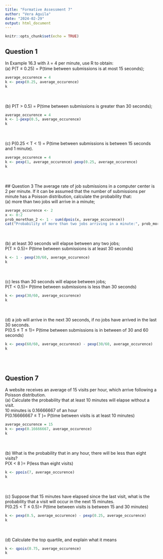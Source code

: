 ---
title: "Formative Assessment 7"
author: "Vera Aguila"
date: "2024-02-29"
output: html_document
---

```{r setup, include=FALSE}
knitr::opts_chunk$set(echo = TRUE)
```

## Question 1
In Example 16.3 with 𝜆 = 4 per minute, use R to obtain:
<br>(a) P(T ≤ 0.25) = P(time between submissions is at most 15 seconds);

```{r q1.1}
average_occurence = 4
k <- pexp(0.25, average_occurence)
k
```

<br><br>(b) P(T > 0.5) = P(time between submissions is greater than 30 seconds);
```{r q1.2}
average_occurence = 4
k <- 1-pexp(0.5, average_occurence)
k
```

<br><br>(c) P(0.25 < T < 1) = P(time between submissions is between 15 seconds
and 1 minute).
```{r q1.3}
average_occurence = 4
k <- pexp(1, average_occurence)-pexp(0.25, average_occurence)
k
```

<br><br>
## Question 3
The average rate of job submissions in a computer center is 2 per minute. If
it can be assumed that the number of submissions per minute has a Poisson
distribution, calculate the probability that:
<br>(a) more than two jobs will arrive in a minute;
```{r q3.1}
average_occurence <- 2
x <- 0:2
prob_morethan_2 <- 1 - sum(dpois(x, average_occurence))
cat("Probability of more than two jobs arriving in a minute:", prob_morethan_2)
```
<br><br>(b) at least 30 seconds will elapse between any two jobs;
<br>P(T ≥ 0.5)= P(time between submissions is at least 30 seconds)
```{r q3.2}
k <- 1 - pexp(30/60, average_occurence)
k
```
<br><br>(c) less than 30 seconds will elapse between jobs;
<br>P(T < 0.5)= P(time between submissions is less than 30 seconds)
```{r q3.3}
k <- pexp(30/60, average_occurence)
k
```
<br><br>(d) a job will arrive in the next 30 seconds, if no jobs have arrived in the last
30 seconds.
<br>P(0.5 ≤ T ≤ 1)= P(time between submissions is in between of 30 and 60 seconds)

```{r q3.4}
k <- pexp(60/60, average_occurence) - pexp(30/60, average_occurence)
k
```
<br><br>

## Question 7
A website receives an average of 15 visits per hour, which arrive following a
Poisson distribution.
<br>(a) Calculate the probability that at least 10 minutes will elapse without a
visit.
<br> 10 minutes is 0.16666667 of an hour 
<br>P(0.16666667 ≤ T )= P(time between visits is at least 10 minutes)
```{r q7.1}
average_occurence = 15
k <- pexp(0.16666667, average_occurence)
k
```
<br><br>(b) What is the probability that in any hour, there will be less than eight visits?
<br>P(X < 8 )= P(less than eight visits)

```{r q7.2}
k <- ppois(7, average_occurence)
k
```
<br><br>(c) Suppose that 15 minutes have elapsed since the last visit, what is the probability that a visit will occur in the next 15 minutes.
<br>P(0.25 < T ≤ 0.5)= P(time between visits is between 15 and 30 minutes)
```{r q7.3}
k <- pexp(0.5, average_occurence) - pexp(0.25, average_occurence)
k
```
<br><br>(d) Calculate the top quartile, and explain what it means
```{r q7.4}
k <- qpois(0.75, average_occurence)
k
```

